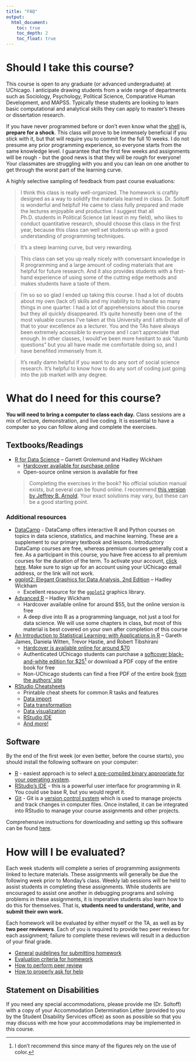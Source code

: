 ```yaml
---
title: "FAQ"
output:
  html_document:
    toc: true
    toc_depth: 2
    toc_float: true
---
```


# Should I take this course?

This course is open to any graduate (or advanced undergraduate) at UChicago. I anticipate drawing students from a wide range of departments such as Sociology, Psychology, Political Science, Comparative Human Development, and MAPSS. Typically these students are looking to learn basic computational and analytical skills they can apply to master's theses or dissertation research.

If you have never programmed before or don't even know what the [shell](shell.html) is, **prepare for a shock**. This class will prove to be immensely beneficial if you stick with it, but that will require you to commit for the full 10 weeks. I do not presume any prior programming experience, so everyone starts from the same knowledge level. I guarantee that the first few weeks and assignments will be rough - but the good news is that they will be rough for everyone! Your classmates are struggling with you and you can lean on one another to get through the worst part of the learning curve.

A highly selective sampling of feedback from past course evaluations:

> I think this class is really well-organized. The homework is craftily designed as a way to solidify the materials learned in class. Dr. Soltoff is wonderful and helpful! He came to class fully prepared and made the lectures enjoyable and productive. I suggest that all Ph.D. students in Political Science (at least in my field), who likes to conduct quantitative research, should choose this class in the first year, because this class can well set students up with a good understanding of programming techniques.

> It's a steep learning curve, but very rewarding.

> This class can set you up really nicely with conversant knowledge in R programming and a large amount of coding materials that are helpful for future research. And it also provides students with a first-hand experience of using some of the cutting edge methods and makes students have a taste of them.

> I'm so so so glad I ended up taking this course. I had a lot of doubts about my own (lack of) skills and my inability to to handle so many things in one quarter. I had a lot of apprehensions about this course but they all quickly disappeared. It's quite honestly been one of the most valuable courses I've taken at this University and I attribute all of that to your excellence as a lecturer. You and the TAs have always been extremely accessible to everyone and I can't appreciate that enough. In other classes, I would've been more hesitant to ask "dumb questions" but you all have made me comfortable doing so, and I have benefited immensely from it.

> It's really damn helpful if you want to do any sort of social science research. It's helpful to know how to do any sort of coding just going into the job market with any degree.

# What do I need for this course?

**You will need to bring a computer to class each day.** Class sessions are a mix of lecture, demonstration, and live coding. It is essential to have a computer so you can follow along and complete the exercises.

## Textbooks/Readings

* [R for Data Science](http://r4ds.had.co.nz/) -- Garrett Grolemund and Hadley Wickham
    * [Hardcover available for purchase online](https://www.amazon.com/R-Data-Science-Hadley-Wickham/dp/1491910399/ref=as_li_ss_tl?ie=UTF8&qid=1469550189&sr=8-1&keywords=R+for+data+science&linkCode=sl1&tag=devtools-20&linkId=6fe0069f9605cf847ed96c191f4e84dd)
    * Open-source online version is available for free

    > Completing the exercises in the book? No official solution manual exists, but several can be found online. I recommend [this version by Jeffrey B. Arnold](https://jrnold.github.io/r4ds-exercise-solutions/). Your exact solutions may vary, but these can be a good starting point.

### Additional resources

* [DataCamp](https://www.datacamp.com/home) - DataCamp offers interactive R and Python courses on topics in data science, statistics, and machine learning. These are a supplement to our primary textbook and lessons. Introductory DataCamp courses are free, whereas premium courses generally cost a fee. As a participant in this course, you have free access to all premium courses for the duration of the term. To activate your account, [click here](https://www.datacamp.com/groups/shared_links/ed65341d4657ce236e87a5a953dbfc3fa3aa4225). Make sure to sign up for an account using your UChicago email address, or the link will not work.
* [ggplot2: Elegant Graphics for Data Analysis, 2nd Edition](http://link.springer.com.proxy.uchicago.edu/book/10.1007/978-3-319-24277-4) -- Hadley Wickham
    * Excellent resource for the [`ggplot2`](https://cran.r-project.org/web/packages/ggplot2/index.html) graphics library.
* [Advanced R](http://adv-r.had.co.nz/) -- Hadley Wickham
    * Hardcover available online for around $55, but the online version is free
    * A deep dive into R as a programming language, not just a tool for data science. We will use some chapters in class, but most of this material is best covered on your own after completion of this course
* [An Introduction to Statistical Learning: with Applications in R](http://www-bcf.usc.edu/~gareth/ISL/) -- Gareth James, Daniela Witten, Trevor Hastie, and Robert Tibshirani
    * [Hardcover is available online for around $70](https://www.amazon.com/Introduction-Statistical-Learning-Applications-Statistics/dp/1461471370)
    * Authenticated UChicago students can purchase a [softcover black-and-white edition for $25](http://link.springer.com.proxy.uchicago.edu/book/10.1007%2F978-1-4614-7138-7)^[I don't recommend this since many of the figures rely on the use of color.] or download a PDF copy of the entire book for free
    * Non-UChicago students can find a free PDF of the entire book [from the authors' site](http://www-bcf.usc.edu/~gareth/ISL/ISLR%20Sixth%20Printing.pdf)
* [RStudio Cheatsheets](https://www.rstudio.com/resources/cheatsheets/)
    * Printable cheat sheets for common R tasks and features
    * [Data import](https://github.com/rstudio/cheatsheets/raw/master/source/pdfs/data-import-cheatsheet.pdf)
    * [Data transformation](https://github.com/rstudio/cheatsheets/raw/master/source/pdfs/data-transformation-cheatsheet.pdf)
    * [Data visualization](https://github.com/rstudio/cheatsheets/raw/master/source/pdfs/ggplot2-cheatsheet-2.1.pdf)
    * [RStudio IDE](https://github.com/rstudio/cheatsheets/raw/master/source/pdfs/rstudio-IDE-cheatsheet.pdf)
    * [And more!](https://www.rstudio.com/resources/cheatsheets/)

## Software

By the end of the first week (or even better, before the course starts), you should install the following software on your computer:

* [R](https://www.r-project.org/) - easiest approach is to select [a pre-compiled binary appropriate for your operating system](https://cran.rstudio.com/).
* [RStudio's IDE](https://www.rstudio.com/products/RStudio/) - this is a powerful user interface for programming in R. You could use base R, but you would regret it.
* [Git](https://git-scm.com/) - Git is a [version control system](https://en.wikipedia.org/wiki/Version_control) which is used to manage projects and track changes in computer files. Once installed, it can be integrated into RStudio to manage your course assignments and other projects.

Comprehensive instructions for downloading and setting up this software can be found [here](setup00.html).

# How will I be evaluated?

Each week students will complete a series of programming assignments linked to lecture materials. These assignments will generally be due the following week prior to Monday's class. Weekly lab sessions will be held to assist students in completing these assignments. While students are encouraged to assist one another in debugging programs and solving problems in these assignments, it is imperative students also learn how to do this for themselves. That is, **students need to understand, write, and submit their own work.**

Each homework will be evaluated by either myself or the TA, as well as by **two peer reviewers**. Each of you is required to provide two peer reviews for each assignment; failure to complete these reviews will result in a deduction of your final grade.

* [General guidelines for submitting homework](hw00_homework_guidelines.html)
* [Evaluation criteria for homework](hw00_homework_grading.html)
* [How to perform peer review](hw00_peer-review.html)
* [How to properly ask for help](hw00_asking_questions.html)

## Statement on Disabilities

If you need any special accommodations, please provide me (Dr. Soltoff) with a copy of your Accommodation Determination Letter (provided to you by the Student Disability Services office) as soon as possible so that you may discuss with me how your accommodations may be implemented in this course.
